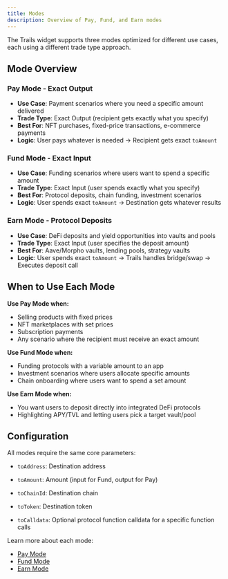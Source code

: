 ```yaml
---
title: Modes
description: Overview of Pay, Fund, and Earn modes
---
```


The Trails widget supports three modes optimized for different use cases, each using a different trade type approach.

## Mode Overview

### Pay Mode - Exact Output
- **Use Case**: Payment scenarios where you need a specific amount delivered
- **Trade Type**: Exact Output (recipient gets exactly what you specify)
- **Best For**: NFT purchases, fixed-price transactions, e-commerce payments
- **Logic**: User pays whatever is needed → Recipient gets exact `toAmount`

### Fund Mode - Exact Input  
- **Use Case**: Funding scenarios where users want to spend a specific amount
- **Trade Type**: Exact Input (user spends exactly what you specify)
- **Best For**: Protocol deposits, chain funding, investment scenarios
- **Logic**: User spends exact `toAmount` → Destination gets whatever results

### Earn Mode - Protocol Deposits
- **Use Case**: DeFi deposits and yield opportunities into vaults and pools
- **Trade Type**: Exact Input (user specifies the deposit amount)
- **Best For**: Aave/Morpho vaults, lending pools, strategy vaults
- **Logic**: User spends exact `toAmount` → Trails handles bridge/swap → Executes deposit call


## When to Use Each Mode

**Use Pay Mode when:**
- Selling products with fixed prices
- NFT marketplaces with set prices
- Subscription payments
- Any scenario where the recipient must receive an exact amount

**Use Fund Mode when:**
- Funding protocols with a variable amount to an app
- Investment scenarios where users allocate specific amounts
- Chain onboarding where users want to spend a set amount

**Use Earn Mode when:**
- You want users to deposit directly into integrated DeFi protocols
- Highlighting APY/TVL and letting users pick a target vault/pool

## Configuration

All modes require the same core parameters:
- `toAddress`: Destination address
- `toAmount`: Amount (input for Fund, output for Pay)
- `toChainId`: Destination chain
- `toToken`: Destination token

- `toCalldata`: Optional protocol function calldata for a specific function calls

Learn more about each mode:
- [Pay Mode](/sdk/modes/pay)
- [Fund Mode](/sdk/modes/fund)
- [Earn Mode](/sdk/modes/earn)